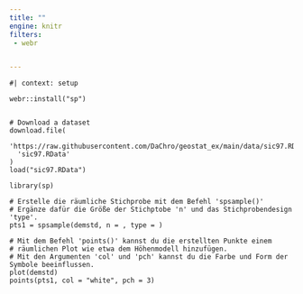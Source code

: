 ```yaml
---
title: ""
engine: knitr
filters:
 - webr


---
```



```webr-r

#| context: setup

webr::install("sp")


# Download a dataset
download.file(
  'https://raw.githubusercontent.com/DaChro/geostat_ex/main/data/sic97.RData',
  'sic97.RData'
)
load("sic97.RData")

```


```webr-r
library(sp)

# Erstelle die räumliche Stichprobe mit dem Befehl 'spsample()'
# Ergänze dafür die Größe der Stichptobe 'n' und das Stichprobendesign 'type'.
pts1 = spsample(demstd, n = , type = )

# Mit dem Befehl 'points()' kannst du die erstellten Punkte einem 
# räumlichen Plot wie etwa dem Höhenmodell hinzufügen.
# Mit den Argumenten 'col' und 'pch' kannst du die Farbe und Form der Symbole beeinflussen.
plot(demstd)
points(pts1, col = "white", pch = 3)


```



